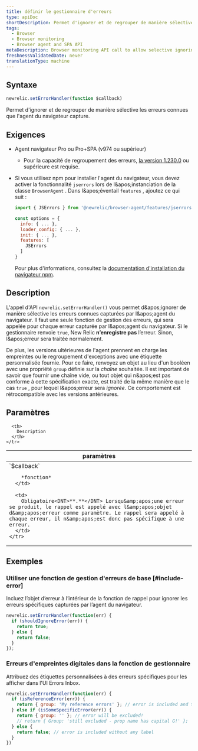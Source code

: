 ```yaml
---
title: définir le gestionnaire d'erreurs
type: apiDoc
shortDescription: Permet d'ignorer et de regrouper de manière sélective les erreurs connues que l'agent du navigateur capture.
tags:
  - Browser
  - Browser monitoring
  - Browser agent and SPA API
metaDescription: Browser monitoring API call to allow selective ignoring and grouping of known errors captured by the agent.
freshnessValidatedDate: never
translationType: machine
---
```


## Syntaxe

```js
newrelic.setErrorHandler(function $callback)
```

Permet d'ignorer et de regrouper de manière sélective les erreurs connues que l'agent du navigateur capture.

## Exigences

* Agent navigateur Pro ou Pro+SPA (v974 ou supérieur)

  * Pour la capacité de regroupement des erreurs, [la version 1.230.0](/docs/release-notes/new-relic-browser-release-notes/browser-agent-release-notes/browser-agent-v1.230.0) ou supérieure est requise.

* Si vous utilisez npm pour installer l'agent du navigateur, vous devez activer la fonctionnalité `jserrors` lors de l&amp;apos;instanciation de la classe `BrowserAgent` . Dans l&amp;apos;éventail `features` , ajoutez ce qui suit :

  ```js
  import { JSErrors } from '@newrelic/browser-agent/features/jserrors';

  const options = {
    info: { ... },
    loader_config: { ... },
    init: { ... },
    features: [
      JSErrors
    ]
  }
  ```

  Pour plus d'informations, consultez la [documentation d'installation du navigateur npm](https://www.npmjs.com/package/@newrelic/browser-agent#new-relic-browser-agent).

## Description

L'appel d'API `newrelic.setErrorHandler()` vous permet d&amp;apos;ignorer de manière sélective les erreurs connues capturées par l&amp;apos;agent du navigateur. Il faut une seule fonction de gestion des erreurs, qui sera appelée pour chaque erreur capturée par l&amp;apos;agent du navigateur. Si le gestionnaire renvoie `true`, New Relic **n’enregistre pas** l’erreur. Sinon, l&amp;apos;erreur sera traitée normalement.

De plus, les versions ultérieures de l'agent prennent en charge les empreintes ou le regroupement d'exceptions avec une étiquette personnalisée fournie. Pour ce faire, renvoyez un objet au lieu d'un booléen avec une propriété `group` définie sur la *chaîne* souhaitée. Il est important de savoir que fournir une chaîne vide, ou tout objet qui n&amp;apos;est pas conforme à cette spécification exacte, est traité de la même manière que le cas `true` , pour lequel l&amp;apos;erreur sera *ignorée*. Ce comportement est rétrocompatible avec les versions antérieures.

## Paramètres

<table>
  <thead>
    <tr>
      <th width="25%">
        paramètres
      </th>

      <th>
        Description
      </th>
    </tr>
  </thead>

  <tbody>
    <tr>
      <td>
        `$callback`

        *fonction*
      </td>

      <td>
        Obligatoire<DNT>**.**</DNT> Lorsqu&amp;apos;une erreur se produit, le rappel est appelé avec l&amp;apos;objet d&amp;apos;erreur comme paramètre. Le rappel sera appelé à chaque erreur, il n&amp;apos;est donc pas spécifique à une erreur.
      </td>
    </tr>
  </tbody>
</table>

## Exemples

### Utiliser une fonction de gestion d'erreurs de base [#include-error]

Incluez l’objet d’erreur à l’intérieur de la fonction de rappel pour ignorer les erreurs spécifiques capturées par l’agent du navigateur.

```js
newrelic.setErrorHandler(function(err) {
  if (shouldIgnoreError(err)) {
    return true;
  } else {
    return false;
  }
});
```

### Erreurs d'empreintes digitales dans la fonction de gestionnaire

Attribuez des étiquettes personnalisées à des erreurs spécifiques pour les afficher dans l'UI Errors Inbox.

```js
newrelic.setErrorHandler(function(err) {
  if (isReferenceError(err)) {
    return { group: 'My reference errors' }; // error is included and tagged under this label
  } else if (isSomeSpecificError(err)) {
    return { group: '' }; // error will be excluded!
    // return { Group: 'still excluded - prop name has capital G!' };
  } else {
    return false; // error is included without any label
  }
})
```